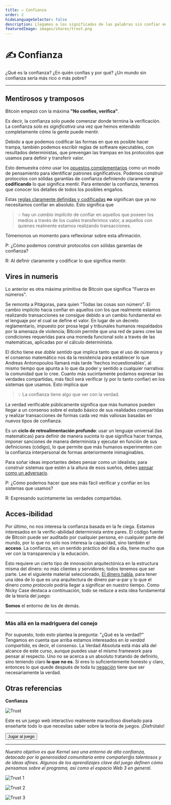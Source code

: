 ```yaml
---
title: ✍️ Confianza
order: 2
hideLanguageSelector: false
description: Llegamos a los significados de las palabras sin confiar en intermediarios. Blockchains instancian este mismo fenómeno para cualquier transacción programable. Todos sabemos lo que significa 'amor', pero se necesita una relación real para experimentar su significado más profundo. Kernel se trata de explorar este tipo de nuevos 'espacios de confianza'.
featuredImage: images/shares/trust.png
---
```


# ✍️ Confianza

¿Qué es la confianza? ¿En quién confías y por qué? ¿Un mundo sin confianza sería más rico o más pobre? 

---

## Mentirosos y tramposos

Bitcoin empezó con la máxima **"No confíes, verifica"**. 

Es decir, la confianza solo puede comenzar donde termina la verificación. La confianza solo es 
*significativa* una vez que hemos entendido completamente cómo la gente puede mentir. 

Debido a que podemos codificar las formas en que es posible hacer trampa, también podemos 
escribir reglas de software ejecutables, con resultados deterministas, que prevengan las 
trampas en los protocolos que usamos para definir y transferir valor. 

Esto demuestra cómo usar los [opuestos complementarios](/learn/module-0/play-of-pattern) como un modo de pensamiento 
para identificar patrones significativos. Podemos construir protocolos con sólidas garantías de 
confianza definiendo claramente **y codificando** lo que significa mentir. Para entender 
la confianza, tenemos que conocer los detalles de todos los posibles engaños.

Estas [reglas claramente definidas y codificadas](https://github.com/jimmysong/programmingbitcoin/blob/master/ch07.asciidoc) **no** significan que ya no necesitamos confiar en absoluto. Esto significa que 

> 💡 hay un *cambio implícito* de confiar en aquellos que poseen los medios a través de los 
cuales  transferimos valor, a aquellos con quienes realmente estamos realizando transacciones.

Tómemonos un momento para reflexionar sobre esta afirmación.

<Flash>

<Card>

P: ¿Cómo podemos construir protocolos con sólidas garantías de confianza?

R: Al definir claramente y codificar lo que significa mentir.

</Card>

</Flash>

## Vires in numeris

Lo anterior es otra máxima primitiva de Bitcoin que significa "Fuerza en números". 

Se remonta a Pitágoras, para quien "Todas las cosas son número". El cambio implícito hacia 
confiar en aquellos con los que realmente estamos realizando transacciones se consigue 
debido a un cambio fundamental en el lenguaje por el cual se define el valor. En lugar de 
un decreto reglamentario, impuesto por prosa legal y tribunales humanos respaldados por la 
amenaza de violencia; Bitcoin permite que una red de pares cree las condiciones requeridas 
para una moneda funcional solo a través de las matemáticas, aplicadas por el cálculo determinista.

El dicho tiene ese _doble sentido_ que implica tanto que el uso de números y el consenso 
matemático nos da la resistencia para establecer lo que Andreas Antonopoulos llamará más tarde 
'hechos incuestionables', al mismo tiempo que apunta a lo que da poder y sentido a cualquier 
narrativa: la comunidad que lo cree. Cuanto más sucintamente podamos expresar las verdades 
compartidas, más fácil será verificar (y por lo tanto confiar) en los sistemas que usamos. Esto implica que

> 💡 La confianza tiene algo que ver con la verdad. 

La verdad verificable públicamente significa que más humanos pueden llegar a un consenso 
sobre el estado básico de sus realidades compartidas y realizar transacciones de formas 
cada vez más valiosas basadas en nuevos tipos de confianza.

Es un **ciclo de retroalimentación profundo**: usar un lenguaje universal (las matemáticas) para 
definir de manera sucinta lo que significa hacer trampa, imponer sanciones de manera 
determinista y ejecutar en función de sus definiciones (código), lo que permite que más 
humanos experimenten con la confianza interpersonal de formas anteriormente inimaginables.

Para soñar ideas importantes debes pensar como un idealista; para construir sistemas que 
estén a la altura de esos sueños, debes [pensar como un adversario](https://theconvivialsociety.substack.com/p/the-questions-concerning-technology).

<Flash>

<Card>

P: ¿Cómo podemos hacer que sea más fácil verificar y confiar en los sistemas que usamos?

R: Expresando sucintamente las verdades compartidas.

</Card>

</Flash>

## Acces-ibilidad

Por último, no nos interesa la confianza basada en la fe ciega. Estamos interesados ​​en 
la verific-abilidad determinista entre pares. El código fuente de Bitcoin puede ser auditado 
por cualquier persona, en cualquier parte del mundo, por lo que no solo nos interesa la 
capacidad, sino también el **acceso**. La confianza, en un sentido práctico del día a día, 
tiene mucho que ver con la transparencia y la educación. 

Esto requiere un cierto tipo de innovación arquitectónica en la estructura misma del dinero: 
no más clientes y servidores; todos tenemos que ser parte. Lee el siguiente material 
seleccionado, [El dinero habla](/learn/module-0/money-language), para tener una idea de lo que es una arquitectura de dinero 
par-a-par y lo que el dinero _como protocolo_ podría llegar a significar en nuestro tiempo. 
Como Nicky Case destaca a continuación, todo se reduce a esta idea fundamental de la teoría del juego: 

<StatusBanner warning sticky>

**Somos** el entorno de los de demás.

</StatusBanner>

---

### Más allá en la madriguera del conejo

Por supuesto, todo esto plantea la pregunta: "¿Qué es la verdad?" Tengamos en cuenta que 
arriba estamos interesados ​​en *la verdad compartida*, es decir, el consenso. La Verdad 
Absoluta está más allá del alcance de este curso, aunque puedes usar el mismo framework 
para pensar al respecto. Uno no se acerca a un absoluto tratando de definirlo, sino 
teniendo claro **lo que no es**. Si eres lo suficientemente honesto y claro, entonces 
lo que quede después de toda tu [negación](https://openjournals.library.sydney.edu.au/index.php/SSR/article/viewFile/202/181) tiene que ser necesariamente la verdad.

## Otras referencias

<InfoBlock>

<Box>

**Confianza**

![Trust](/images/mod0-img/trust.jpg)

Este es un juego web interactivo realmente maravilloso 
diseñado para enseñarte todo lo que necesitas saber 
sobre la teoría de juegos. ¡Disfrútalo!

<Aligner center>
<Button to="https://ncase.me/trust/">
    Jugar al juego
</Button>
</Aligner>

</Box>

</InfoBlock>

---

*Nuestro objetivo es que Kernel sea una entorno de alta confianza, detacado por la generosidad comunitaria entre compañer@s talentosos y de ideas afines. Algunos de los aprendizajes clave del juego definen cómo pensamos sobre el programa, así como el espacio Web 3 en general.*

![Trust 1](/images/mod0-img/trust1.png)

![Trust 2](/images/mod0-img/trust2.png)

![Trust 3](/images/mod0-img/trust3.png)
